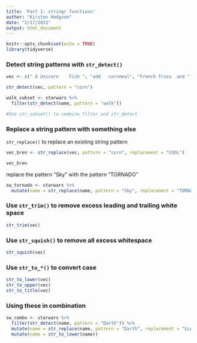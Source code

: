 ```yaml
---
title: 'Part 1: stringr functions'
author: "Kirsten Hodgson"
date: "2/17/2021"
output: html_document
---
```


```r
knitr::opts_chunk$set(echo = TRUE)
library(tidyverse)
```

### Detect string patterns with `str_detect()`

```r
vec <- c(" A Unicorn    Fish ", "add   cornmeal", "French fries  and ", "Acorn SQUASH")

str_detect(vec, pattern = "corn")
```

```r
walk_subset <- starwars %>% 
  filter(str_detect(name, pattern = "walk"))

#Use str_subset() to combine filter and str_detect
```

### Replace a string pattern with something else

`str_replace()` to replace an existing string pattern

```r
vec_bren <- str_replace(vec, pattern = "corn", replacement = "COOL")

vec_bren
```

replace the pattern "Sky" with the pattern "TORNADO"

```r
sw_tornado <- starwars %>% 
  mutate(name = str_replace(name, pattern = "Sky", replacement = "TORNADO"))
```

### Use `str_trim()` to remove excess leading and trailing white space

```r
str_trim(vec)
```

### Use `str_squish()` to remove all excess whitespace

```r
str_squish(vec)
```

### Use `str_to_*()` to convert case

```r
str_to_lower(vec)
str_to_upper(vec)
str_to_title(vec)
```

### Using these in combination

```r
sw_combo <- starwars %>% 
  filter(str_detect(name, pattern = "Darth")) %>% 
  mutate(name = str_replace(name, pattern = "Darth", replacement = "LLAMA")) %>% 
  mutate(name = str_to_lower(name))
```

